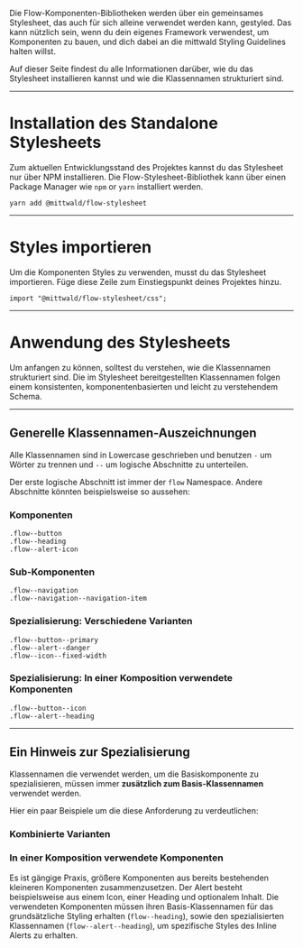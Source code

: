 Die Flow-Komponenten-Bibliotheken werden über ein gemeinsames Stylesheet, das
auch für sich alleine verwendet werden kann, gestyled. Das kann nützlich sein,
wenn du dein eigenes Framework verwendest, um Komponenten zu bauen, und dich
dabei an die mittwald Styling Guidelines halten willst.

Auf dieser Seite findest du alle Informationen darüber, wie du das Stylesheet
installieren kannst und wie die Klassennamen strukturiert sind.

---

# Installation des Standalone Stylesheets

Zum aktuellen Entwicklungsstand des Projektes kannst du das Stylesheet nur über
NPM installieren. Die Flow-Stylesheet-Bibliothek kann über einen Package Manager
wie `npm` or `yarn` installiert werden.

```
yarn add @mittwald/flow-stylesheet
```

---

# Styles importieren

Um die Komponenten Styles zu verwenden, musst du das Stylesheet importieren.
Füge diese Zeile zum Einstiegspunkt deines Projektes hinzu.

```
import "@mittwald/flow-stylesheet/css";
```

---

# Anwendung des Stylesheets

Um anfangen zu können, solltest du verstehen, wie die Klassennamen strukturiert
sind. Die im Stylesheet bereitgestellten Klassennamen folgen einem konsistenten,
komponentenbasierten und leicht zu verstehendem Schema.

---

## Generelle Klassennamen-Auszeichnungen

Alle Klassennamen sind in Lowercase geschrieben und benutzen `-` um Wörter zu
trennen und `--` um logische Abschnitte zu unterteilen.

Der erste logische Abschnitt ist immer der `flow` Namespace. Andere Abschnitte
könnten beispielsweise so aussehen:

### Komponenten

```
.flow--button
.flow--heading
.flow--alert-icon
```

### Sub-Komponenten

```
.flow--navigation
.flow--navigation--navigation-item
```

### Spezialisierung: Verschiedene Varianten

```
.flow--button--primary
.flow--alert--danger
.flow--icon--fixed-width
```

### Spezialisierung: In einer Komposition verwendete Komponenten

```
.flow--button--icon
.flow--alert--heading
```

---

## Ein Hinweis zur Spezialisierung

Klassennamen die verwendet werden, um die Basiskomponente zu spezialisieren,
müssen immer **zusätzlich zum Basis-Klassennamen** verwendet werden.

Hier ein paar Beispiele um die diese Anforderung zu verdeutlichen:

<LiveCodeEditor example="variants" />

### Kombinierte Varianten

<LiveCodeEditor example="multiple-variants" />

### In einer Komposition verwendete Komponenten

Es ist gängige Praxis, größere Komponenten aus bereits bestehenden kleineren
Komponenten zusammenzusetzen. Der Alert besteht beispielsweise aus einem Icon,
einer Heading und optionalem Inhalt. Die verwendeten Komponenten müssen ihren
Basis-Klassennamen für das grundsätzliche Styling erhalten (`flow--heading`),
sowie den spezialisierten Klassennamen (`flow--alert--heading`), um spezifische
Styles des Inline Alerts zu erhalten.

<LiveCodeEditor example="composition" />

